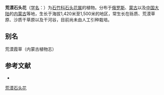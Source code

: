 {{Speciesbox
| name = 荒漠石头花
| status = 
| status_system = 
| image =
| genus = Gypsophila
| species = desertorum
| authority = (Bge.) Fenzl
}}

'''荒漠石头花'''（[[学名|学名]]：{{lang|la|''Gypsophila desertorum''}}）为[[石竹科|石竹科]][[石头花属|石头花属]]的植物。分布于[[俄罗斯|俄罗斯]]、[[蒙古|蒙古]]以及[[中国大陆|中国大陆]]的[[内蒙古|内蒙古]]等地，生长于海拔1,420米至1,500米的地区，常生长在砾质、荒漠草原、沙质干草原以及干河谷，目前尚未由人工引种栽培。

== 别名 ==
荒漠霞草（内蒙古植物志）

== 参考文献 ==
<div class="references-small">
* {{cite web| url =http://www.bioinfo.cn/db05/KmzwSpecies.php?action=view&id=2249| title =荒漠石头花| work =《中国高等植物数据库全库》| publisher =中国科学院微生物研究所| author =昆明植物研究所| accessdate =2009-02-23| deadurl =yes| archiveurl =https://web.archive.org/web/20160305034640/http://www.bioinfo.cn/db05/KmzwSpecies.php?action=view&id=2249| archivedate =2016-03-05}}
</div>
{{Taxonbar|from=Q15225924}}

[[Category:石头花属|荒漠石头花]]


{{植物小作品}}